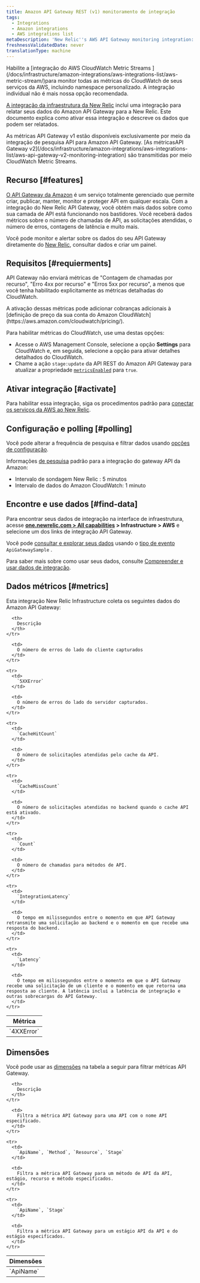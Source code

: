 ```yaml
---
title: Amazon API Gateway REST (v1) monitoramento de integração
tags:
  - Integrations
  - Amazon integrations
  - AWS integrations list
metaDescription: 'New Relic''s AWS API Gateway monitoring integration: what data it reports, and how to enable it.'
freshnessValidatedDate: never
translationType: machine
---
```


<Callout variant="important">
  Habilite a [integração do AWS CloudWatch Metric Streams ](/docs/infrastructure/amazon-integrations/aws-integrations-list/aws-metric-stream/)para monitor todas as métricas do CloudWatch de seus serviços da AWS, incluindo namespace personalizado. A integração individual não é mais nossa opção recomendada.
</Callout>

[A integração da infraestrutura da New Relic](/docs/infrastructure/introduction-infra-monitoring) inclui uma integração para relatar seus dados do Amazon API Gateway para a New Relic. Este documento explica como ativar essa integração e descreve os dados que podem ser relatados.

<Callout variant="tip">
  As métricas API Gateway v1 estão disponíveis exclusivamente por meio da integração de pesquisa API para Amazon API Gateway. [As métricasAPI Gateway v2](/docs/infrastructure/amazon-integrations/aws-integrations-list/aws-api-gateway-v2-monitoring-integration) são transmitidas por meio CloudWatch Metric Streams.
</Callout>

## Recurso [#features]

[O API Gateway da Amazon](https://aws.amazon.com/api-gateway/) é um serviço totalmente gerenciado que permite criar, publicar, manter, monitor e proteger API em qualquer escala. Com a integração do New Relic API Gateway, você obtém mais dados sobre como sua camada de API está funcionando nos bastidores. Você receberá dados métricos sobre o número de chamadas de API, as solicitações atendidas, o número de erros, contagens de latência e muito mais.

Você pode monitor e alertar sobre os dados do seu API Gateway diretamente do [New Relic](/docs/infrastructure), consultar dados e criar um painel.

## Requisitos [#requierments]

API Gateway não enviará métricas de &quot;Contagem de chamadas por recurso&quot;, &quot;Erro 4xx por recurso&quot; e &quot;Erros 5xx por recurso&quot;, a menos que você tenha habilitado explicitamente as métricas detalhadas do CloudWatch.

<Callout variant="tip">
  A ativação dessas métricas pode adicionar cobranças adicionais à [definição de preço da sua conta do Amazon CloudWatch](https://aws.amazon.com/cloudwatch/pricing/).
</Callout>

Para habilitar métricas do CloudWatch, use uma destas opções:

* Acesse o AWS Management Console, selecione a opção <DNT>**Settings**</DNT> para CloudWatch e, em seguida, selecione a opção para ativar detalhes detalhados do CloudWatch.
* Chame a ação `stage:update` da API REST do Amazon API Gateway para atualizar a propriedade [`metricsEnabled`](https://docs.aws.amazon.com/apigateway/api-reference/resource/stage/#metricsEnabled) para `true`.

## Ativar integração [#activate]

Para habilitar essa integração, siga os procedimentos padrão para [conectar os serviços da AWS ao New Relic](/docs/infrastructure/infrastructure-integrations/getting-started/connect-aws-integrations-infrastructure).

## Configuração e polling [#polling]

Você pode alterar a frequência de pesquisa e filtrar dados usando [opções de configuração](/docs/integrations/new-relic-integrations/getting-started/configure-polling-frequency-data-collection-cloud-integrations).

Informações [de pesquisa](/docs/infrastructure/amazon-integrations/aws-integrations-list/aws-polling-intervals-infrastructure-integrations) padrão para a integração do gateway API da Amazon:

* Intervalo de sondagem New Relic : 5 minutos
* Intervalo de dados do Amazon CloudWatch: 1 minuto

## Encontre e use dados [#find-data]

Para encontrar seus dados de integração na interface de infraestrutura, acesse <DNT>**[one.newrelic.com &gt; All capabilities](https://one.newrelic.com/all-capabilities) &gt; Infrastructure &gt; AWS**</DNT> e selecione um dos links de integração API Gateway.

Você pode [consultar e explorar seus dados](/docs/using-new-relic/data/understand-data/query-new-relic-data) usando o [tipo de evento](/docs/data-apis/understand-data/new-relic-data-types/#event-data) `ApiGatewaySample` .

Para saber mais sobre como usar seus dados, consulte [Compreender e usar dados de integração](/docs/infrastructure/integrations/find-use-infrastructure-integration-data).

## Dados métricos [#metrics]

Esta integração New Relic Infrastructure coleta os seguintes dados do Amazon API Gateway:

<table>
  <thead>
    <tr>
      <th style={{ width: "260px" }}>
        Métrica
      </th>

      <th>
        Descrição
      </th>
    </tr>
  </thead>

  <tbody>
    <tr>
      <td>
        `4XXError`
      </td>

      <td>
        O número de erros do lado do cliente capturados
      </td>
    </tr>

    <tr>
      <td>
        `5XXError`
      </td>

      <td>
        O número de erros do lado do servidor capturados.
      </td>
    </tr>

    <tr>
      <td>
        `CacheHitCount`
      </td>

      <td>
        O número de solicitações atendidas pelo cache da API.
      </td>
    </tr>

    <tr>
      <td>
        `CacheMissCount`
      </td>

      <td>
        O número de solicitações atendidas no backend quando o cache API está ativado.
      </td>
    </tr>

    <tr>
      <td>
        `Count`
      </td>

      <td>
        O número de chamadas para métodos de API.
      </td>
    </tr>

    <tr>
      <td>
        `IntegrationLatency`
      </td>

      <td>
        O tempo em milissegundos entre o momento em que API Gateway retransmite uma solicitação ao backend e o momento em que recebe uma resposta do backend.
      </td>
    </tr>

    <tr>
      <td>
        `Latency`
      </td>

      <td>
        O tempo em milissegundos entre o momento em que o API Gateway recebe uma solicitação de um cliente e o momento em que retorna uma resposta ao cliente. A latência inclui a latência de integração e outras sobrecargas do API Gateway.
      </td>
    </tr>
  </tbody>
</table>

## Dimensões

Você pode usar as [dimensões](http://docs.aws.amazon.com/AmazonCloudWatch/latest/APIReference/API_Dimension.html) na tabela a seguir para filtrar métricas API Gateway.

<table>
  <thead>
    <tr>
      <th style={{ width: "285x" }}>
        Dimensões
      </th>

      <th>
        Descrição
      </th>
    </tr>
  </thead>

  <tbody>
    <tr>
      <td>
        `ApiName`
      </td>

      <td>
        Filtra a métrica API Gateway para uma API com o nome API especificado.
      </td>
    </tr>

    <tr>
      <td>
        `ApiName`, `Method`, `Resource`, `Stage`
      </td>

      <td>
        Filtra a métrica API Gateway para um método de API da API, estágio, recurso e método especificados.
      </td>
    </tr>

    <tr>
      <td>
        `ApiName`, `Stage`
      </td>

      <td>
        Filtra a métrica API Gateway para um estágio API da API e do estágio especificados.
      </td>
    </tr>
  </tbody>
</table>